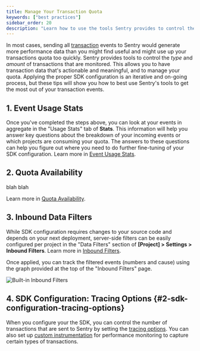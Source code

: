 ```yaml
---
title: Manage Your Transaction Quota
keywords: ["best practices"]
sidebar_order: 20
description: "Learn how to use the tools Sentry provides to control the type and amount of transactions that are monitored."
---
```


In most cases, sending all [transaction](/product/performance/transaction-summary/#what-is-a-transaction) events to Sentry would generate more performance data than you might find useful and might use up your transactions quota too quickly. Sentry provides tools to control the _type_ and _amount_ of transactions that are monitored. This allows you to have transaction data that's actionable and meaningful, and to manage your quota. Applying the proper SDK configuration is an iterative and on-going process, but these tips will show you how to best use Sentry's tools to get the most out of your transaction events.

## 1. Event Usage Stats

Once you've completed the steps above, you can look at your events in aggregate in the "Usage Stats" tab of **Stats**. This information will help you answer key questions about the breakdown of your incoming events or which projects are consuming your quota. The answers to these questions can help you figure out where you need to do further fine-tuning of your SDK configuration. Learn more in [Event Usage Stats](/product/accounts/quotas/#common-workflows-for-managing-your-event-stream).

## 2. Quota Availability

blah blah

Learn more in [Quota Availability](/product/accounts/quotas/#3-quota-availability).

## 3. Inbound Data Filters

While SDK configuration requires changes to your source code and depends on your next deployment, server-side filters can be easily configured per project in the "Data Filters" section of **[Project] > Settings > Inbound Filters**. Learn more in [Inbound Filters](/product/accounts/quotas/#6-inbound-filters).

Once applied, you can track the filtered events (numbers and cause) using the graph provided at the top of the "Inbound Filters" page.

![Built-in Inbound Filters](manage-event-stream-03.png)

## 4. SDK Configuration: Tracing Options {#2-sdk-configuration-tracing-options}

When you configure your the SDK, you can control the number of transactions that are sent to Sentry by setting the [tracing options](/platform-redirect/?next=/configuration/options/%23tracing-options). You can also set up [custom instrumentation](/platform-redirect/?next=/performance/instrumentation/custom-instrumentation/) for performance monitoring to capture certain types of transactions.
